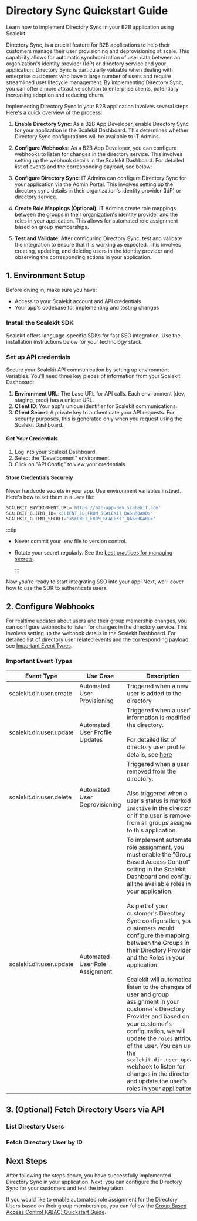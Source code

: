 
# Directory Sync Quickstart Guide

<Subtitle>
    Learn how to implement Directory Sync in your B2B application using Scalekit.
</Subtitle>

Directory Sync, is a crucial feature for B2B applications to help their customers manage their user provisioning and deprovisioning at scale. This capability allows for automatic synchronization of user data between an organization's identity provider (IdP) or directory service and your application. Directory Sync is particularly valuable when dealing with enterprise customers who have a large number of users and require streamlined user lifecycle management. By implementing Directory Sync, you can offer a more attractive solution to enterprise clients, potentially increasing adoption and reducing churn.

<!-- TODO: Add SCIM Diagram -->

Implementing Directory Sync in your B2B application involves several steps. Here's a quick overview of the process:

1. **Enable Directory Sync**: As a B2B App Developer, enable Directory Sync for your application in the Scalekit Dashboard. This determines whether Directory Sync configurations will be available to IT Admins.

2. **Configure Webhooks**: As a B2B App Developer, you can configure webhooks to listen for changes in the directory service. This involves setting up the webhook details in the Scalekit Dashboard. For detailed list of events and the corresponding payload, see below:

3. **Configure Directory Sync**: IT Admins can configure Directory Sync for your application via the Admin Portal. This involves setting up the directory sync details in their organization's identity provider (IdP) or directory service.

4. **Create Role Mappings (Optional)**: IT Admins create role mappings between the groups in their organization's identity provider and the roles in your application. This allows for automated role assignment based on group memberships.

5. **Test and Validate**: After configuring Directory Sync, test and validate the integration to ensure that it is working as expected. This involves creating, updating, and deleting users in the identity provider and observing the corresponding actions in your application.

## 1. Environment Setup

Before diving in, make sure you have:

- Access to your Scalekit account and API credentials
- Your app's codebase for implementing and testing changes

### Install the Scalekit SDK

Scalekit offers language-specific SDKs for fast SSO integration. Use the installation instructions below for your technology stack.

<InstallSDK />

### Set up API credentials

Secure your Scalekit API communication by setting up environment variables. You'll need three key pieces of information from your Scalekit Dashboard:

1. **Environment URL**: The base URL for API calls. Each environment (dev, staging, prod) has a unique URL.
2. **Client ID**: Your app's unique identifier for Scalekit communications.
3. **Client Secret**: A private key to authenticate your API requests. For security purposes, this is generated only when you request using the Scalekit Dashboard.

#### Get Your Credentials

1. Log into your Scalekit Dashboard.
2. Select the "Development" environment.
3. Click on "API Config" to view your credentials.

#### Store Credentials Securely

Never hardcode secrets in your app. Use environment variables instead. Here's how to set them in a `.env` file:

<CodeWithHeader title=".env">

```jsx
SCALEKIT_ENVIRONMENT_URL='https://b2b-app-dev.scalekit.com'
SCALEKIT_CLIENT_ID='<CLIENT_ID_FROM_SCALEKIT_DASHBOARD>'
SCALEKIT_CLIENT_SECRET='<SECRET_FROM_SCALEKIT_DASHBOARD>'
```

</CodeWithHeader>

:::tip

- Never commit your <SimpleCode>.env </SimpleCode> file to version control.
- Rotate your <SimpleCode>secret </SimpleCode>regularly. See the [best practices for managing secrets](/sso/guides/key-concepts/manage-client-secrets).

  :::

Now you're ready to start integrating SSO into your app! Next, we'll cover how to use the SDK to authenticate users.

## 2. Configure Webhooks

For realtime updates about users and their group memership changes, you can configure webhooks to listen for changes in the directory service. This involves setting up the webhook details in the Scalekit Dashboard. For detailed list of directory user related events and the corresponding payload, see [Important Event Types](#important-event-types).

### Important Event Types

| Event Type | Use Case | Description |
|----------|----------|----------|
| <SimpleCode>scalekit.dir.user.create</SimpleCode>         | Automated User Provisioning         | Triggered when a new user is added to the directory         |
| <SimpleCode>scalekit.dir.user.update</SimpleCode>         | Automated User Profile Updates         | Triggered when a user's information is modified in the directory. <br /><br />For detailed list of directory user profile details, see [here](/dir-sync/events)        |
| <SimpleCode>scalekit.dir.user.delete</SimpleCode>         | Automated User Deprovisioning         | Triggered when a user is removed from the directory. <br/><br />Also triggered when a user's status is marked as `inactive` in the directory or if the user is removed from all groups assigned to this application.        |
| <SimpleCode>scalekit.dir.user.update</SimpleCode>         | Automated User Role Assignment         | To implement automated role assignment, you must enable the "Group Based Access Control" setting in the Scalekit Dashboard and configure all the available roles in your application. <br /><br />As part of your customer's Directory Sync configuration, your customers would configure the mapping between the Groups in their Directory Provider and the Roles in your application. <br /><br />Scalekit will automatically listen to the changes of user and group assignment in your customer's Directory Provider and based on your customer's configuration, we will update the `roles` attribute of the user. You can use the `scalekit.dir.user.update` webhook to listen for changes in the directory and update the user's roles in your application         |

## 3. (Optional) Fetch Directory Users via API

### List Directory Users

### Fetch Directory User by ID

## Next Steps

After following the steps above, you have successfully implemented Directory Sync in your application. Next, you can configure the Directory Sync for your customers and test the integration.

If you would like to enable automated role assignment for the Directory Users based on their group memberships, you can follow the [Group Based Access Control (GBAC) Quickstart Guide](/dir-sync/gbac).
